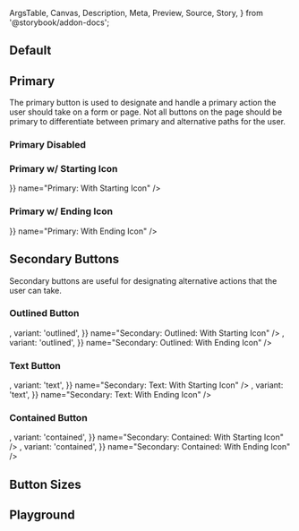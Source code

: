 <!-- @prettier -->

  ArgsTable,
  Canvas,
  Description,
  Meta,
  Preview,
  Source,
  Story,
} from '@storybook/addon-docs';



<Meta component={Button} title="Material UI/Button" render={Template} />

<Description of={Button} />

## Default

<Canvas>
  <Story args={{ children: 'Click me' }} name="Default" />
</Canvas>

## Primary

The primary button is used to designate and handle a primary action the user
should take on a form or page. Not all buttons on the page should be primary to
differentiate between primary and alternative paths for the user.

<Canvas>
  <Story args={{ children: 'Click me', color: 'primary' }} name="Primary" />
</Canvas>

### Primary Disabled

<Canvas>
  <Story
    args={{ children: 'Disabled', color: 'primary', disabled: true }}
    name="Primary: Disabled"
  />
</Canvas>

### Primary w/ Starting Icon

<Canvas>
  <Story
    args={{ children: 'Click me', color: 'primary', startIcon: <Plus /> }}
    name="Primary: With Starting Icon"
  />
</Canvas>

### Primary w/ Ending Icon

<Canvas>
  <Story
    args={{ children: 'Click me', color: 'primary', endIcon: <Plus /> }}
    name="Primary: With Ending Icon"
  />
</Canvas>

## Secondary Buttons

Secondary buttons are useful for designating alternative actions that the user
can take.

### Outlined Button

<Canvas>
  <Story
    args={{ children: 'Click me', color: 'secondary', variant: 'outlined' }}
    name="Secondary: Outlined"
  />
</Canvas>

<Canvas>
  <Story
    args={{
      children: 'Disabled',
      color: 'secondary',
      disabled: true,
      variant: 'outlined',
    }}
    name="Secondary: Outlined: Disabled"
  />
</Canvas>

<Canvas>
  <Story
    args={{
      children: 'Starting Icon',
      color: 'secondary',
      startIcon: <Plus />,
      variant: 'outlined',
    }}
    name="Secondary: Outlined: With Starting Icon"
  />
</Canvas>

<Canvas>
  <Story
    args={{
      children: 'Ending Icon',
      color: 'secondary',
      endIcon: <Plus />,
      variant: 'outlined',
    }}
    name="Secondary: Outlined: With Ending Icon"
  />
</Canvas>

### Text Button

<Canvas>
  <Story
    args={{ children: 'Click me', color: 'secondary', variant: 'text' }}
    name="Secondary: Text"
  />
</Canvas>

<Canvas>
  <Story
    args={{
      children: 'Disabled',
      color: 'secondary',
      disabled: true,
      variant: 'text',
    }}
    name="Secondary: Text: Disabled"
  />
</Canvas>

<Canvas>
  <Story
    args={{
      children: 'Starting Icon',
      color: 'secondary',
      startIcon: <PlusCircleOutline />,
      variant: 'text',
    }}
    name="Secondary: Text: With Starting Icon"
  />
</Canvas>

<Canvas>
  <Story
    args={{
      children: 'Ending Icon',
      color: 'secondary',
      endIcon: <PlusCircleOutline />,
      variant: 'text',
    }}
    name="Secondary: Text: With Ending Icon"
  />
</Canvas>

### Contained Button

<Canvas>
  <Story
    args={{ children: 'Click me', color: 'secondary', variant: 'contained' }}
    name="Secondary: Contained"
  />
</Canvas>

<Canvas>
  <Story
    args={{
      children: 'Disabled',
      color: 'secondary',
      disabled: true,
      variant: 'contained',
    }}
    name="Secondary: Contained: Disabled"
  />
</Canvas>

<Canvas>
  <Story
    args={{
      children: 'Starting Icon',
      color: 'secondary',
      startIcon: <Plus />,
      variant: 'contained',
    }}
    name="Secondary: Contained: With Starting Icon"
  />
</Canvas>

<Canvas>
  <Story
    args={{
      children: 'Ending Icon',
      color: 'secondary',
      endIcon: <Plus />,
      variant: 'contained',
    }}
    name="Secondary: Contained: With Ending Icon"
  />
</Canvas>

## Button Sizes

<Canvas>
  <Story
    args={{
      children: 'Small',
      color: 'primary',
      size: 'small',
      variant: 'outlined',
    }}
    name="Size: Small"
  />
</Canvas>

<Canvas>
  <Story
    args={{
      children: 'Medium',
      color: 'primary',
      size: 'medium',
      variant: 'outlined',
    }}
    name="Size: Medium"
  />
</Canvas>

<Canvas>
  <Story
    args={{
      children: 'Large',
      color: 'primary',
      size: 'large',
      variant: 'outlined',
    }}
    name="Size: Large"
  />
</Canvas>

## Playground

<Canvas isColumn>
  <Story
    args={{
      children: 'Click me',
      color: 'primary',
      disabled: false,
      variant: 'outlined',
    }}
    name="Playground"
  />
</Canvas>

<ArgsTable story="Playground" />
